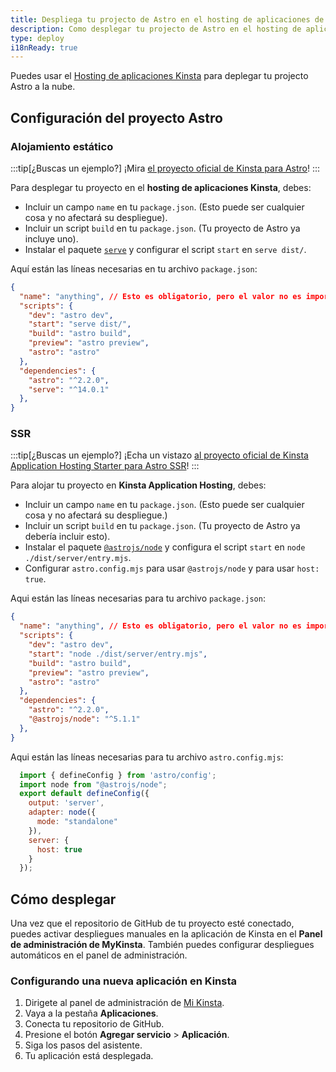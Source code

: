 ```yaml
---
title: Despliega tu projecto de Astro en el hosting de aplicaciones de Kinsta
description: Como desplegar tu projecto de Astro en el hosting de aplicaciones de Kinsta
type: deploy
i18nReady: true
---
```


Puedes usar el [Hosting de aplicaciones Kinsta](https://kinsta.com/application-hosting/) para deplegar tu projecto Astro a la nube.

## Configuración del proyecto Astro


### Alojamiento estático

:::tip[¿Buscas un ejemplo?]
¡Mira [el proyecto oficial de Kinsta para Astro](https://github.com/kinsta/hello-world-astro)!
:::

Para desplegar tu proyecto en el **hosting de aplicaciones Kinsta**, debes:
- Incluir un campo `name` en tu `package.json`. (Esto puede ser cualquier cosa y no afectará su despliegue).
- Incluir un script `build` en tu `package.json`. (Tu proyecto de Astro ya incluye uno).
- Instalar el paquete [`serve`](https://www.npmjs.com/package/serve) y configurar el script `start` en `serve dist/`.

Aquí están las líneas necesarias en tu archivo `package.json`:

```json title="package.json" {2,5,6} ins={12} "serv dist/"
{
  "name": "anything", // Esto es obligatorio, pero el valor no es importante.
  "scripts": {
    "dev": "astro dev",
    "start": "serve dist/",
    "build": "astro build",
    "preview": "astro preview",
    "astro": "astro"
  },
  "dependencies": {
    "astro": "^2.2.0",
    "serve": "^14.0.1"
  },
}
```

### SSR
:::tip[¿Buscas un ejemplo?]
¡Echa un vistazo [al proyecto oficial de Kinsta Application Hosting Starter para Astro SSR](https://github.com/kinsta/hello-world-astro-ssr)!
:::

Para alojar tu proyecto en **Kinsta Application Hosting**, debes:
- Incluir un campo `name` en tu `package.json`. (Esto puede ser cualquier cosa y no afectará su despliegue.)
- Incluir un script `build` en tu `package.json`. (Tu proyecto de Astro ya debería incluir esto).
- Instalar el paquete [`@astrojs/node`](https://www.npmjs.com/package/@astrojs/node) y configura el script `start` en `node ./dist/server/entry.mjs`.
- Configurar `astro.config.mjs` para usar `@astrojs/node` y para usar `host: true`.

Aqui están las líneas necesarias para tu archivo `package.json`:
```json title="package.json" {2,5,6} ins={12} "node ./dist/server/entry.mjs"
{
  "name": "anything", // Esto es obligatorio, pero el valor no es importante.
  "scripts": {
    "dev": "astro dev",
    "start": "node ./dist/server/entry.mjs",
    "build": "astro build",
    "preview": "astro preview",
    "astro": "astro"
  },
  "dependencies": {
    "astro": "^2.2.0",
    "@astrojs/node": "^5.1.1"
  },
}
```

Aqui están las líneas necesarias para tu archivo `astro.config.mjs`:
```js title="astro.config.mjs"
  import { defineConfig } from 'astro/config';
  import node from "@astrojs/node";
  export default defineConfig({
    output: 'server',
    adapter: node({
      mode: "standalone"
    }),
    server: {
      host: true
    }
  });
```

## Cómo desplegar

Una vez que el repositorio de GitHub de tu proyecto esté conectado, puedes activar despliegues manuales en la aplicación de Kinsta en el **Panel de administración de MyKinsta**. También puedes configurar despliegues automáticos en el panel de administración.

### Configurando una nueva aplicación en Kinsta

1. Dirigete al panel de administración de [Mi Kinsta](https://my.kinsta.com/).
2. Vaya a la pestaña **Aplicaciones**.
3. Conecta tu repositorio de GitHub.
4. Presione el botón **Agregar servicio** > **Aplicación**.
5. Siga los pasos del asistente.
6. Tu aplicación está desplegada.
